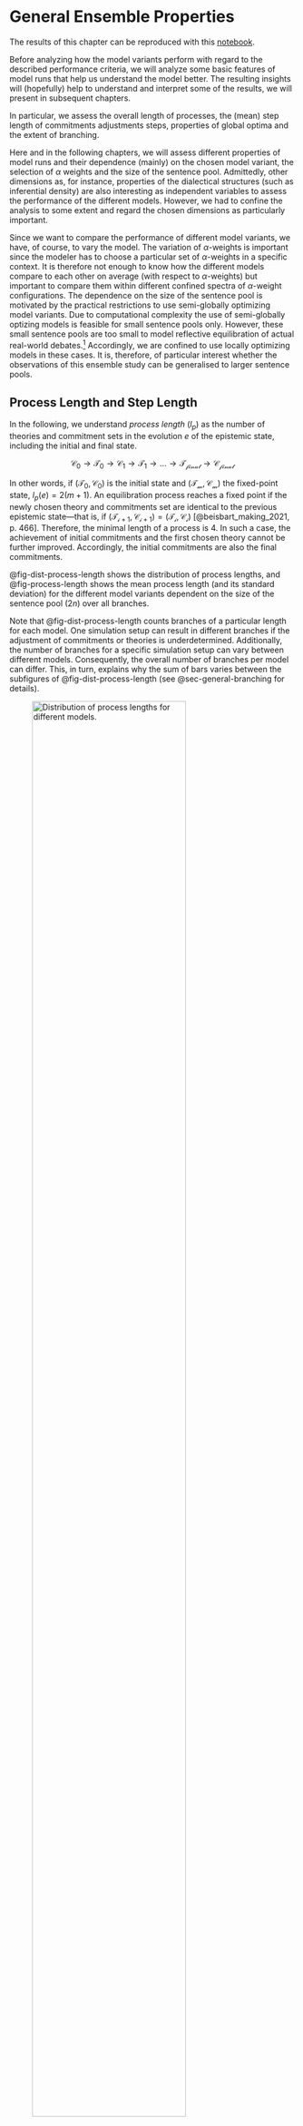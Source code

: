 # General Ensemble Properties {#sec-general-props}


::: {.callout-note}
The results of this chapter can be reproduced with this [notebook]({{< var link.nb-intro-general-props >}}).
:::

Before analyzing how the model variants perform with regard to the described performance criteria, we will analyze some basic features of model runs that help us understand the model better. The resulting insights will (hopefully) help to understand and interpret some of the results, we will present in subsequent chapters.  

In particular, we assess the overall length of processes, the (mean) step length of commitments adjustments steps, properties of global optima and the extent of branching.

Here and in the following chapters, we will assess different properties of model runs and their dependence (mainly) on the chosen model variant, the selection of $\alpha$ weights and the size of the sentence pool. Admittedly, other dimensions as, for instance, properties of the dialectical structures (such as inferential density) are also interesting as independent variables to assess the performance of the different models. However, we had to confine the analysis to some extent and regard the chosen dimensions as particularly important. 

Since we want to compare the performance of different model variants, we have, of course, to vary the model. The variation of $\alpha$-weights is important since the modeler has to choose a particular set of $\alpha$-weights in a specific context. It is therefore not enough to know how the different models compare to each other on average (with respect to $\alpha$-weights) but important to compare them within different confined spectra of $\alpha$-weight configurations. The dependence on the size of the sentence pool is motivated by the practical restrictions to use semi-globally optimizing model variants. Due to computational complexity the use of semi-globally optizing models is feasible for small sentence pools only. However, these small sentence pools are too small to model reflective equilibration of actual real-world debates.^[Note/link about Andreas' modelling of Tanja's reconstruction.] Accordingly, we are confined to use locally optimizing models in these cases. It is, therefore, of particular interest whether the observations of this ensemble study can be generalised to larger sentence pools. 

## Process Length and Step Length

In the following, we understand *process length* ($l_p$) as the number of theories and commitment sets in the evolution $e$ of the epistemic state, including the initial and final state. 

$$
\mathcal{C_0} \rightarrow \mathcal{T_0} \rightarrow \mathcal{C_1} \rightarrow \mathcal{T_1} \rightarrow \dots \rightarrow \mathcal{T_{final}} \rightarrow \mathcal{C_{final}}
$$

In other words, if $(\mathcal{T_{0}}, \mathcal{C_{0}})$ is the initial state and $(\mathcal{T_{m}}, \mathcal{C_{m}})$ the fixed-point state, $l_p(e)=2(m+1)$. An equilibration process reaches a fixed point if the newly chosen theory and commitments set are identical to the previous epistemic state---that is, if $(\mathcal{T_{i+1}}, \mathcal{C_{i+1}})=(\mathcal{T_{i}}, \mathcal{C_{i}})$  [@beisbart_making_2021, p. 466]. Therefore, the minimal length of a process is $4$. In such a case, the achievement of initial commitments and the first chosen theory cannot be further improved. Accordingly, the initial commitments are also the final commitments. 

@fig-dist-process-length shows the distribution of process lengths, and @fig-process-length shows the mean process length (and its standard deviation) for the different model variants dependent on the size of the sentence pool ($2n$) over all branches. 

Note that @fig-dist-process-length counts branches of a particular length for each model. One simulation setup can result in different branches if the adjustment of commitments or theories is underdetermined. Additionally, the number of branches for a specific simulation setup can vary between different models. Consequently, the overall number of branches per model can differ. This, in turn, explains why the sum of bars varies between the subfigures of @fig-dist-process-length (see @sec-general-branching for details).

![Distribution of process lengths for different models.](figures/dist-process-length){width=80%  #fig-dist-process-length}

The first interesting observation is that the semi-globally optimizing models (`QuadraticGlobalRE` and `LinearGlobalRE`) reach their fixed points quickly. Often, they adjust their commitments only once ($l_p(e)=6$); the linear model variant (`LinearGlobalRE`) will sometimes not even adjust the initial commitments of processes ($l_p(e)=4$). In contrast, the locally optimizing models (`QuardraticLocalRE` and `LinearLocalRE`) need significantly more adjustment steps. This difference is expected if we assume that local and global optima commitments are not often in the $1$-neighbourhood of initial commitments (see @fig-distance-init-final-coms and @fig-distance-go-coms-n). Under this assumption, the locally searching models will need more than one adjustment step to reach a global or local optimum.

![Mean process length for different models and sentence pools.](figures/process-length){width=80%  #fig-process-length}

Additionally, the models `QuardraticLocalRE` and `LinearLocalRE` have a much larger variance in process lengths than the models `QuadraticGlobalRE` and `LinearGlobalRE`.

A third observation concerns the difference in process lengths between semi-globally and locally optimizing models in terms of their dependence on the sentence pool. @fig-process-length suggests that the process length of locally optimizing models increases with the size of the sentence pool. The semi-globally optimizing models lack such a dependence on the sentence pool size.   

A possible explanation is motivated by analyzing the step length during the adjustment of commitments. @fig-step-length shows the mean distance between adjacent commitments sets in the evolution of epistemic states over all branches. For simplicity, we measure the distance between two commitment sets by their simple Hamming distance, defined as the number of sentences not shared by both sets. For example, the simple Hamming distance between the commitments sets $\{s_1,s_2\}$ and $\{s_2,s_3\}$ is $2$ since there are two sentences ($s_1$ and $s_3$) not shared by both sets. 

![Mean step length of adjacent commitments for different models and sentence pools.](figures/step-length){width=80%  #fig-step-length}

Unsurprisingly, the locally optimizing models have roughly a mean step length of $1$ since they are confined in their choice of new commitments to the $1$-neighbourhood.^[The mean distance is, for some cases, slightly greater than $1$, which can be simply explained: The definition of the $1$-neighbourhood is based on another Hamming distance than the one used here. In particular, there are sentence sets in the $1$-neighbourhood of a sentence set whose simple Hamming distance is greater than $1$. For instance, the set $\mathcal{C}_1=\{s_1, \neg s_2\}$  is in the $1$-neighbourhood of the sentence set $\mathcal{C}_2=\{s_1,s_2\}$ since it only needs an attitude change towards one sentence (i.e., an attitude change towards $s_2$ from rejection to acceptance). However, the simple Hamming distance is $2$ since both $s_2$ and $\neg s_2$ are not shared by $\mathcal{C}_1$ and $\mathcal{C}_2$.]  In contrast, the semi-globally optimizing models take bigger leaps with an increasing sentence pool size.  @fig-distance-init-final-coms shows why: With the increasing size of the sentence pool, the mean distance between initial commitments and fixed-point commitments increases. In other words, RE processes must overcome larger distances to reach their final states. Semi-globally optimizing models can walk this distance with fewer steps (@fig-process-length) since they can take comparably large steps (@fig-step-length). Locally optimizing models are confined to small steps (@fig-step-length) and, thus, have to take more steps  (@fig-process-length).

![Mean distance between initial commitments and fixed points.](figures/distance-init-final-coms){width=80%  #fig-distance-init-final-coms}

## Global Optima {#sec-general-props-go}

Global optima are fully determined by the achievement function of the RE model. Accordingly, global optima might differ between the linear and quadratic model variants but do not depend on whether the RE process is based on a local or semi-global optimization. In the following, we will therefore summarize analysis results with respect to global optima for linear models under the heading `LinearRE` and for quadratic models under the heading `QuadraticRE`.^[In our data set, the analysis results might differ between semi-globally and locally optimizing models, which is, however, an artifact of the difference in interrupted model runs (i.e., model runs that could not properly end (see @sec-intro-ensemble-description)). For the subsequent analysis of global optima, we rely on the model results of `QuadraticGlobalRE` and `LinearGlobalRE` since they had fewer interrupted model runs.]

The mean number of global optima does not differ significantly between linear and quadratic models ($5\pm 26$ vs. $5\pm 14$) and does not depend on the size of the sentence pool (see @fig-number-global-optima).

![Number of global optima for different $n$.](figures/number-global-optima){width=80%  #fig-number-global-optima}

However, the heatmap in @fig-hm-mean-n-global-optima shows an interesting dependence on the $\alpha$-weights. 

Here and in the following chapters, we will often rely on such heatmaps. Let us therefore provide some clarifications of their interpretation. If we are interested in visualising the dependence on $\alpha$-weight configurations (i.e., a specific triples of $\alpha_A$, $\alpha_F$ and $\alpha_S$), it is sufficient to use two dimensions ($\alpha_A$ and $\alpha_S$ in our case) since the three weights $\alpha_A$, $\alpha_F$ and $\alpha_S$ are not independent. The diagonals in these heatmaps from southwest to northeast are isolines for the faithfulness weight ($\alpha_F$). In the following, we will refer to specific cells in these heatmaps in the typical $(x,y)$ fashion. For instance, we will call the cell with $\alpha_S=0.5$ and $\alpha_A=0.2$ the $(0.5,0.2)$ cell.  

Now, let's come back to @fig-hm-mean-n-global-optima. For each simulation setup there is not necessarily one global optimum. Instead, there can be multiple global optima. Each cell in the heatmap provides for a specific $\alpha$-weight configuration the mean number of global optima (over all simulation setups with this $\alpha$-weight configuration). For the quadratic models, the number of global optima (and its variance) increases with an increase in $\alpha_S$. For the linear models, on the other hand, the number of global optima is comparably low ($1-3$) in all cells with the exception of the three islands $(0.4,0.3)$, $(0.6,0.2)$ and $(0.8,0.1)$. These cells are characterised by $\alpha_F = \alpha_A$. For linear models, there are more ties in the achievement function under these conditions (see @sec-appendix-tipping), which results in an increase in global optima.  

![Mean number of global optima for different $\alpha$-weight configurations.](figures/hm-mean-n-global-optima){width=88%  #fig-hm-mean-n-global-optima}

Besides analysing the number of global optima, it is helpful to get a preliminary grasp on some topological properties of global optima. How are the commitments of global optima distributed over the space of all minimally consistent commitments? Are they located in a dense way to each other, or are they widely distributed in the whole space? What is their distance from initial commitments? 

@fig-mean-distance-global-optima-n and @fig-mean-distance-global-optima-al depict the mean distance of global-optimum commitments in dependence of the sentence pool's size and $\alpha_F$. We calculated for each configuration setup that has more than one global optimum the mean (simple Hamming) distance between global-optimum commitments and took the average of these means with respect to different ensemble properties. The share of configuration setups that have more than one global optimum is $0.58$ over all models, $0.54$ for linear models and $0.62$ for quadratic models.^[Note that global optima a process-independent. Hence, semi-globally and locally optimizing models do not differ with respect to their global optima.]

![Mean distance of global-optima commitments for different $n$.](figures/mean-distance-global-optima-n){width=80%  #fig-mean-distance-global-optima-n}

![Mean distance of global-optima commitments for different $\alpha$.](figures/mean-distance-global-optima-al){width=80%  #fig-mean-distance-global-optima-al}

@fig-distance-go-coms-n and @fig-distance-go-coms-al, one the other hand, depict the mean distance between initial commitments and global-optimum commitments. For that, we calculated for each simulation setup the mean (simple Hamming) distance between initial commitments and all global-optimum commitments of the simulation setup and, again, took the average of these means with respect to different ensemble properties.

![Mean distance between initial commitments and optimal commitments for different $n$.](figures/distance-go-coms-n){width=80%  #fig-distance-go-coms-n}

![Mean distance between initial commitments and optimal commitments for different $\alpha$.](figures/distance-go-coms-al){width=80%  #fig-distance-go-coms-al}

@fig-mean-distance-global-optima-n and  @fig-distance-go-coms-n are hard to interpret. The mean distance of global optima does not seem to depend on the size of the sentence pool; the mean distance of initial commitments and global-optimum commitments might increase with the size of the sentence pool. However, without an additional consideration of larger sentence pools, we cannot draw these conclusions with certainty due to the large variance.

@fig-mean-distance-global-optima-al and @fig-distance-go-coms-al, one the other hand, show that the mean distance of initial commitments and global-optimum commitments as well as the mean distance between global-optimum commitments depend on $\alpha_F$. The smaller $\alpha_F$, the larger the distance. This result is not suprising. The weight $\alpha_F$ determines the extent to what final commitments should resemble initial commitments. You can think of $\alpha_F$ as the magnitude of an attractive force that pulls the commitments of the epistemic state to the initial commitments. Accordingly, if $\alpha_F$ gets smaller, global optima and fixed points will be distributed more widerspread in the space of epistemic states.   



## Branching {#sec-general-branching}

The choice of a new theory (or a new set of commitments respectively) is underdetermined if there are different candidate theories (or commitment sets) that maximize the achievement of the accordingly adjusted epistemic state. In such a case, the model randomly chooses the new epistemic state. The model we use is able to track all these different branches to assess the degree of this type of underdetermination and to determine all possible fixed points for each configuration setup.

![Mean number of branches for different models and sentence pools.](figures/mean-branches){width=80%  #fig-mean-branches}

@fig-mean-branches shows the mean number of branches with their dependence on the model and sentence pool. It suggests that branching is more prevalent in locally optimizing models. The large variance can be partly explained by the heat maps in @fig-hm-mean-branches, which depict mean values (and standard deviations) for different weight combinations. 

For `LinearGlobalRE` there are, again, islands with many branches (the cells $(0.4,0.3)$, $(0.6,0.2)$ and $(0.8,0.1)$) which are characterised by $\alpha_F = \alpha_A$. The high number of branches correlates with a high number of fixed points (compare @fig-hm-mean-n-fixed-points) and a high number of global optima within these cells (compare @fig-hm-mean-n-global-optima). We might, therefore, hypothesize that the model produces a high number of branches in these cells due to the high number of global optima.^[In @sec-go-and-fp, we will analyze to what extent the model is able to reach these global optima. The numbers ($7/8/8$ branches and fixed points and $11/32/25$ global optima) suggest that the number of fixed points are nevertheless not enough to reach all these global optima (see, e.g., @fig-hm-rel-fpgo-fp-rp and @fig-hm-rel-fpgo-go in @sec-go-and-fp).]

![Mean number of branches for different models and weights.](figures/hm-mean-branches){width=88%  #fig-hm-mean-branches}

Interestingly, the identified hotspots of branches (and fixed points) for the `LinearGlobalRE` model are not reproduced by its locally optimizing cousin. This suggests that the `LinearLocalRE` model will perform worse than the `LinearGlobalRE` model to reach the increased amount of global optima.^[A hypothesis we will scrutinize in @sec-go-and-fp (see, e.g., @fig-hm-rel-fpgo-fp-rp and @fig-hm-rel-fpgo-go).]

The "$\alpha_F=\alpha_A$"-line is, however, also relevant for the `LinearLocalRE` model. Above that line, branching is comparably low (roughly $1-3$) and below that line comparably high (with a high variance). The high number of branches does, however, not correlate with a high number of fixed points (see @fig-hm-mean-n-fixed-points). In other words, a lot of these branches end up in the same fixed point. This behaviour is to some extent even observable in the `QuadraticLocalRE` model.

![Mean number of fixed points for different models and weights.](figures/hm-mean-n-fixed-points){width=88%  #fig-hm-mean-n-fixed-points}




